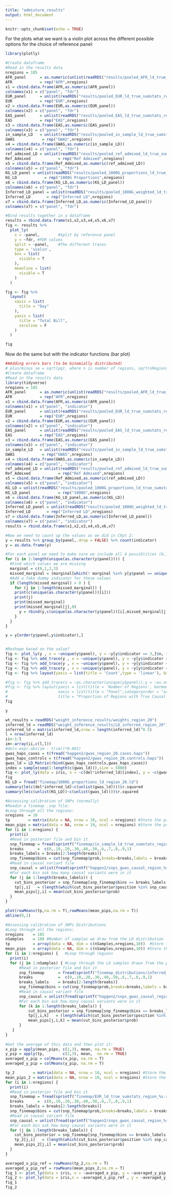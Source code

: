 ```yaml
---
title: "admixture_results"
output: html_document
---
```


```r
knitr::opts_chunk$set(echo = TRUE)
```

For the plots what we want is a violin plot across the different possible options for the choice of reference panel:
```r
library(plotly)

#Create dataframe
#Read in the results data
nregions = 185
AFR_panel      = as.numeric(unlist(readRDS("results/pooled_AFR_ld_true_sumstats_region_fdr.RData")))
AFR            = rep("AFR",nregions)
x1 = cbind.data.frame(AFR,as.numeric(AFR_panel))
colnames(x1) = c("panel", "fdr")
EUR_panel      = unlist(readRDS("results/pooled_EUR_ld_true_sumstats_region_fdr.RData"))
EUR            = rep("EUR",nregions)
x2 = cbind.data.frame(EUR,as.numeric(EUR_panel))
colnames(x2) = c("panel", "fdr")
EAS_panel      = unlist(readRDS("results/pooled_EAS_ld_true_sumstats_region_fdr.RData"))
EAS            = rep("EAS",nregions)
x3 = cbind.data.frame(EAS,as.numeric(EAS_panel))
colnames(x3) = c("panel", "fdr")
in_sample_LD   = unlist(readRDS("results/pooled_in_sample_ld_true_sumstats_region_fdr.RData"))
GWAS            = rep("GWAS",nregions)
x4 = cbind.data.frame(GWAS,as.numeric(in_sample_LD))
colnames(x4) = c("panel", "fdr")
ref_admixed_LD = unlist(readRDS("results/pooled_ref_admixed_ld_true_sumstats_region_fdr.RData"))
Ref_Admixed            = rep("Ref Admixed",nregions)
x5 = cbind.data.frame(Ref_Admixed,as.numeric(ref_admixed_LD))
colnames(x5) = c("panel", "fdr")
KG_LD_panel = unlist(readRDS("results/pooled_1000G_proportions_ld_true_sumstats_region_fdr.RData"))
KG_LD            = rep("1000G Proportions",nregions)
x6 = cbind.data.frame(KG_LD,as.numeric(KG_LD_panel))
colnames(x6) = c("panel", "fdr")
Inferred_LD_panel = unlist(readRDS("results/pooled_1000G_weighted_ld_true_sumstats_region_fdr.RData"))
Inferred_LD       = rep("Inferred LD",nregions)
x7 = cbind.data.frame(Inferred_LD,as.numeric(Inferred_LD_panel))
colnames(x7) = c("panel", "fdr")

#Bind results together in a dataframe
results = rbind.data.frame(x1,x2,x3,x4,x5,x6,x7)
fig <- results %>%
  plot_ly(
    x = ~panel,        #Split by reference panel
    y = ~fdr, #FDR values
    split = ~panel,    #The different traces
    type = 'violin',
    box = list(
      visible = T
    ),
    meanline = list(
      visible = T
    )
  ) 

fig <- fig %>%
  layout(
    xaxis = list(
      title = "Day"
    ),
    yaxis = list(
      title = "Total Bill",
      zeroline = F
    )
  )

fig
```
Now do the same but with the indicator functions (bar plot)

```r
##Adding errors bars (to be binomially distributed)
# plus/minus se = sqrt(pq), where n is number of regions, sqrt(nRegions*0.5)
#Create dataframe
#Read in the results data
library(tidyverse)
nregions = 185
AFR_panel      = as.numeric(unlist(readRDS("results/pooled_AFR_ld_true_sumstats_region_indicator.RData")))
AFR            = rep("AFR",nregions)
x1 = cbind.data.frame(AFR,as.numeric(AFR_panel))
colnames(x1) = c("panel", "indicator")
EUR_panel      = unlist(readRDS("results/pooled_EUR_ld_true_sumstats_region_indicator.RData"))
EUR            = rep("EUR",nregions)
x2 = cbind.data.frame(EUR,as.numeric(EUR_panel))
colnames(x2) = c("panel", "indicator")
EAS_panel      = unlist(readRDS("results/pooled_EAS_ld_true_sumstats_region_indicator.RData"))
EAS            = rep("EAS",nregions)
x3 = cbind.data.frame(EAS,as.numeric(EAS_panel))
colnames(x3) = c("panel", "indicator")
in_sample_LD   = unlist(readRDS("results/pooled_in_sample_ld_true_sumstats_region_indicator.RData"))
GWAS            = rep("GWAS",nregions)
x4 = cbind.data.frame(GWAS,as.numeric(in_sample_LD))
colnames(x4) = c("panel", "indicator")
ref_admixed_LD = unlist(readRDS("results/pooled_ref_admixed_ld_true_sumstats_region_indicator.RData"))
Ref_Admixed            = rep("Ref Admixed",nregions)
x5 = cbind.data.frame(Ref_Admixed,as.numeric(ref_admixed_LD))
colnames(x5) = c("panel", "indicator")
KG_LD = unlist(readRDS("results/pooled_1000G_proportions_ld_true_sumstats_region_indicator.RData"))
KG_LD_panel            = rep("1000G",nregions)
x6 = cbind.data.frame(KG_LD_panel,as.numeric(KG_LD))
colnames(x6) = c("panel", "indicator")
Inferred_LD_panel = unlist(readRDS("results/pooled_1000G_weighted_ld_true_sumstats_region_indicator.RData"))
Inferred_LD       = rep("Inferred LD",nregions)
x7 = cbind.data.frame(Inferred_LD,as.numeric(Inferred_LD_panel))
colnames(x7) = c("panel", "indicator")
results = rbind.data.frame(x1,x2,x3,x4,x5,x6,x7)

#Now we need to count up the values as we did in Chpt 2:
y = results %>% group_by(panel,.drop = FALSE) %>% count(indicator)
y = as.data.frame(y)

#For each panel we need to make sure we include all 4 possiblities (0,1,2,3 causal marginal SNPs included)
for (i in 1:length(unique(as.character(y$panel)))) {
  #Find which values we are missing
  marginal = c(0,1,2,3)
  missed_marginal = (marginal[which(! marginal %in% y[y$panel == unique(as.character(y$panel))[i],]$indicator)])
  #Add a fake dummy indicator for these values
  if (length(missed_marginal) > 0 ) {
    for (j in 1:length(missed_marginal)) {
    print(c(unique(as.character(y$panel))[i]))
    print(j)
    print(missed_marginal)
    print(missed_marginal[j],0)
      y = rbind(y,c(unique(as.character(y$panel))[i],missed_marginal[j],0))
    }
  }
}

y = y[order(y$panel,y$indicator),]


#Reshape based on the value?
fig <- plot_ly(y , x = ~unique(y$panel), y = ~y[y$indicator == 3,]$n, type = 'bar', name = '3')
fig <- fig %>% add_trace(y , x = ~unique(y$panel), y = ~y[y$indicator == 2,]$n, type = 'bar', name = '2')
fig <- fig %>% add_trace(y , x = ~unique(y$panel), y = ~y[y$indicator == 1,]$n, type = 'bar', name = '1')
fig <- fig %>% add_trace(y , x = ~unique(y$panel), y = ~y[y$indicator == 0,]$n, type = 'bar', name = '0')
fig <- fig %>% layout(yaxis = list(title = 'Count',type = 'linear'), barmode = 'group')

#fig <- fig %>% add_trace(x = ~as.character(unique(y$panel)),y = ~as.numeric(y[y$indicator == 0,]$n, name = '0'))
#fig <- fig %>% layout(yaxis = list(title = 'Number of Regions', barmode = 'group',autotick = F, dtick = 10),
#                      xaxis = list(title = "Panel",categoryorder = "array"),
#                      title = "Proportion of Regions with True Causal Variant within Credible Set")
fig

y
```
```r

wt_results = readRDS("weight_inference_results/weights_region_20")
inferred_ld = readRDS("weight_inference_results/LD_inferred_region_20")
inferred_ld = matrix(inferred_ld,nrow = length(inferred_ld)^0.5)
l = nrow(inferred_ld)
ii<-1:l
im<-array(ii,c(l,l))
#del<-exp(-abs(im - t(im))*0.001)
gwas_haps_cases = t(fread("hapgen2/gwas_region_20.cases.haps"))
gwas_haps_controls = t(fread("hapgen2/gwas_region_20.controls.haps"))
gwas_ld = LD_Matrix(rbind(gwas_haps_controls,gwas_haps_cases))
index = sample(seq(1:length(c(gwas_ld))),size = 5000)
fig <- plot_ly(data = iris, x = ~c(del*inferred_ld)[index], y = ~c(gwas_ld)[index])
fig
KG_LD = fread("finemap/1000G_proportions_ld_region_20.ld")
summary(lm(c(del*inferred_ld)~c(unlist(gwas_ld))))$r.squared
summary(lm(c(unlist(KG_LD))~c(unlist(gwas_ld))))$r.squared

```
```r
#Assessing calibration of SNPs (normally)
#Readin a finemap .snp file:
#Loop through all the regions:
nregions  = 10
tp        = matrix(data = NA, nrow = 10, ncol = nregions) #Store the proprtion of TPs in each bin for each simulation
mean_pips = matrix(data = NA, nrow = 10, ncol = nregions) #Store the proprtion of TPs in each bin for each simulation
for (i in 1:nregions) {
  print(i)
  #Read in posterior file and bin it
  snp_finemap = fread(sprintf("finemap/in_sample_ld_true_sumstats_region_%s.snp",i), header = T)
  breaks      =  c(0,.10,.20,.30,.40,.50,.6,.7,.8,.9,1)
  breaks_labels = breaks[2:length(breaks)]
  snp_finemap$bins = cut(snp_finemap$prob,breaks=breaks,labels = breaks[2:length(breaks)])
  #Read in causal variant file
  snp_causal = unlist(fread(sprintf("hapgen2/snps_gwas_causal_region_%s",i), header = F))
  #For each bin ask how many causal variants were in it
  for (j in 1:length(breaks_labels)) {
    cut_bins_posterior = snp_finemap[snp_finemap$bins == breaks_labels[j],]
    tp[j,i]   = (length(which(cut_bins_posterior$position %in% snp_causal)))/nrow(cut_bins_posterior)
    mean_pips[j,i] = mean(cut_bins_posterior$prob)
  }
}

plot(rowMeans(tp,na.rm = T),rowMeans(mean_pips,na.rm = T))
abline(0,1)
```

```r
#Assessing calibration of SNPs Distributions
#Loop through all the regions:
nregions    = 185
nSamples    = 100 #Number of samples we draw from the LD distribution
tp          = array(data = NA, dim = c(nSamples,nregions,10))  #Store the proprtion of TPs in each bin for each simulation (yaxis)
mean_pips   = array(data = NA, dim = c(nSamples,nregions,10)) #Store the mean PIPs per bin (xaxis)
for (i in 1:nregions) {   #Loop through regions
  print(i)
  for (j in 1:nSamples) { #Loop through the LD samples drawn from the posterior
      #Read in posterior file and bin it
      snp_finemap      = fread(sprintf("finemap_distributions/inferred_ld_true_sumstats_region_%s_sample_%s.snp",i,j), header = T)
      breaks           =  c(0,.10,.20,.30,.40,.50,.6,.7,.8,.9,1)
      breaks_labels    = breaks[2:length(breaks)]
      snp_finemap$bins = cut(snp_finemap$prob,breaks=breaks,labels = breaks_labels)
      #Read in causal variant file
      snp_causal = unlist(fread(sprintf("hapgen2/snps_gwas_causal_region_%s",i), header = F))
      #For each bin ask how many causal variants were in it
      for (k in 1:length(breaks_labels)) {
          cut_bins_posterior = snp_finemap[snp_finemap$bins == breaks_labels[k],]
          tp[j,i,k]   = (length(which(cut_bins_posterior$position %in% snp_causal)))/nrow(cut_bins_posterior)
          mean_pips[j,i,k] = mean(cut_bins_posterior$prob)
      }
   }
}
  
#Get the average of this data and then plot it:
x_pip = apply(mean_pips, c(2,3), mean, na.rm = TRUE)
y_pip = apply(tp,        c(2,3), mean,  na.rm = TRUE)
averaged_x_pip = colMeans(x_pip, na.rm = T)
averaged_y_pip = colMeans(y_pip, na.rm = T)

tp_2        = matrix(data = NA, nrow = 10, ncol = nregions) #Store the proprtion of TPs in each bin for each simulation
mean_pips_2 = matrix(data = NA, nrow = 10, ncol = nregions) #Store the proprtion of TPs in each bin for each simulation
for (i in 1:nregions) {
  print(i)
  #Read in posterior file and bin it
  snp_finemap = fread(sprintf("finemap/EUR_ld_true_sumstats_region_%s.snp",i), header = T)
  breaks      =  c(0,.10,.20,.30,.40,.50,.6,.7,.8,.9,1)
  breaks_labels = breaks[2:length(breaks)]
  snp_finemap$bins = cut(snp_finemap$prob,breaks=breaks,labels = breaks[2:length(breaks)])
  #Read in causal variant file
  snp_causal = unlist(fread(sprintf("hapgen2/snps_gwas_causal_region_%s",i), header = F))
  #For each bin ask how many causal variants were in it
  for (j in 1:length(breaks_labels)) {
    cut_bins_posterior = snp_finemap[snp_finemap$bins == breaks_labels[j],]
    tp_2[j,i]   = (length(which(cut_bins_posterior$position %in% snp_causal)))/nrow(cut_bins_posterior)
    mean_pips_2[j,i] = mean(cut_bins_posterior$prob)
  }
}

averaged_x_pip_ref = rowMeans(tp_2,na.rm = T)
averaged_y_pip_ref = rowMeans(mean_pips_2,na.rm = T)
fig_1 <- plot_ly(data = iris, x = ~averaged_x_pip, y = ~averaged_y_pip, name = "Distributional LD", mode = 'markers')
fig_2 <- plot_ly(data = iris,x = ~averaged_x_pip_ref , y = ~averaged_y_pip_ref, name = 'Reference Admixed LD',mode = 'markers')
fig_1
fig_2
```

